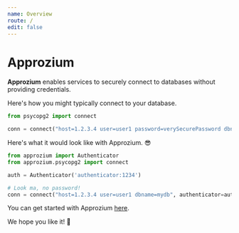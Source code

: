 ```yaml
---
name: Overview
route: /
edit: false
---
```


# Approzium
**Approzium** enables services to securely connect to databases without providing credentials.

Here's how you might typically connect to your database.
```python
from psycopg2 import connect

conn = connect("host=1.2.3.4 user=user1 password=verySecurePassword dbname=mydb")
```

Here's what it would look like with Approzium. 😎
```python
from approzium import Authenticator
from approzium.psycopg2 import connect

auth = Authenticator('authenticator:1234')

# Look ma, no password!
conn = connect("host=1.2.3.4 user=user1 dbname=mydb", authenticator=auth)
```

You can get started with Approzium [here](/quickstart).

We hope you like it! 🤗